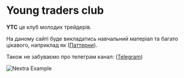 
# Young traders club

**YTC** це клуб молодих трейдерів.

На даному сайті буде викладатись навчальний матеріал та багато цікавого, наприклад як ([Паттерни](/foundations/patterns)).

Також не забуваємо про телеграм канал: ([Telegram](https://t.me/+-OV8QFxmYjU1MTcy))

<Bleed>![Nextra Example](../public/1.webp)</Bleed>
